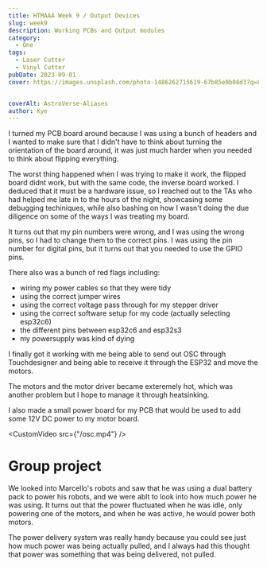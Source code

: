 ```yaml
---
title: HTMAAA Week 9 / Output Devices
slug: week9
description: Working PCBs and Output modules
category:
  - One
tags:
  - Laser Cutter
  - Vinyl Cutter
pubDate: 2023-09-01
cover: https://images.unsplash.com/photo-1486262715619-67b85e0b08d3?q=80&w=3732&h=1102&auto=format&fit=crop&ixlib=rb-4.0.3&ixid=M3wxMjA3fDB8MHxwaG90by1wYWdlfHx8fGVufDB8fHx8fA%3D%3D


coverAlt: AstroVerse-Aliases
author: Kye
---
```








I turned my PCB board around because I was using a bunch of headers and I wanted to make sure that I didn't have to think about turning the orientation of the board around, it was just much harder when you needed to think about flipping everything.

<OptimizedCover src={milling} alt="milling"  />

The worst thing happened when I was trying to make it work, the flipped board didnt work, but with the same code, the inverse board worked. I deduced that it must be a hardware issue, so I reached out to the TAs who had helped me late in to the hours of the night, showcasing some debugging techiniques, while also bashing on how I wasn't doing the due diligence on some of the ways I was treating my board.

<OptimizedCover src={debug} alt="debug"  />

It turns out that my pin numbers were wrong, and I was using the wrong pins, so I had to change them to the correct pins.
I was using the pin number for digital pins, but it turns out that you needed to use the GPIO pins.

There also was a bunch of red flags including:
- wiring my power cables so that they were tidy
- using the correct jumper wires
- using the correct voltage pass through for my stepper driver
- using the correct software setup for my code (actually selecting esp32c6)
- the different pins between esp32c6 and esp32s3
- my powersupply was kind of dying


I finally got it working with me being able to send out OSC through Touchdesigner and being able to receive it through the ESP32 and move the motors.

The motors and the motor driver became exteremely hot, which was another problem but I hope to manage it through heatsinking.

I also made a small power board for my PCB that would be used to add some 12V DC power to my motor board.


<CustomVideo src={"/osc.mp4"} />


# Group project

We looked into Marcello's robots and saw that he was using a dual battery pack to power his robots, and we were ablt to look into how much power he was using. It turns out that the power fluctuated when he was idle, only powering one of the motors, and when he was active, he would power both motors.

The power delivery system was really handy because you could see just how much power was being actually pulled, and I always had this thought that power was something that was being delivered, not pulled.

<OptimizedCover src={group} alt="group"  />

